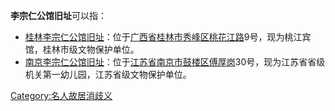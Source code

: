 '''李宗仁公馆旧址'''可以指：
*[[桂林李宗仁公馆旧址|桂林李宗仁公馆旧址]]：位于[[广西省|广西省]][[桂林市|桂林市]][[秀峰区|秀峰区]][[桃花江路|桃花江路]]9号，现为桃江宾馆，桂林市级文物保护单位。
*[[南京李宗仁公馆旧址|南京李宗仁公馆旧址]]：位于[[江苏省|江苏省]][[南京市|南京市]][[鼓楼区_(南京市)|鼓楼区]][[傅厚岗|傅厚岗]]30号，现为江苏省省级机关第一幼儿园，江苏省级文物保护单位。

{{Disambiguation|Cat=七字建築物消歧義}}
[[Category:名人故居消歧义|Category:名人故居消歧义]]